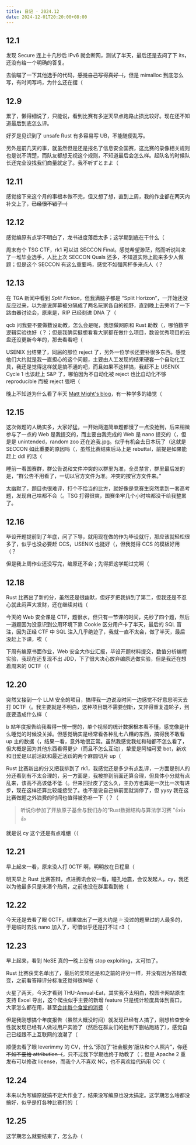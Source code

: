 ```yaml
---
title: 日记 · 2024.12
date: 2024-12-01T20:20:00+08:00
---
```


## 12.1

发现 Secure 连上十几秒后 IPv6 就会断网，测试了半天，最后还是去问了下 its，还没有给一个明确的答复。

去偷瞄了一下其他选手的代码，~~感觉自己写得真好（~~，但是 mimalloc 到底怎么写，有时间写吗，为什么还在摆（

## 12.9

累了，懒得细说了，只能说，看到比赛有多逆天早点跑路止损比较好。现在还不知道最后到底怎么评。

好歹是见识到了 unsafe Rust 有多容易写 UB，不能随便乱写。

另外是前几天的事，就虽然但是还是报名了信息安全国赛，这比赛的录像相关规则也是说不清楚，而队友都想无视这个规则，不知道最后会怎么样。起队名的时候队长还完全没找我们商量就定了。我不听ずとまよ（

## 12.11

感觉接下来这个月的事根本做不完，但又想了想，直到上周，我的作业都在两天内补交上了，~~已经很不错了（~~

## 12.12

感觉编原有点学不明白了，龙书进度落后太多；这学期到底在干什么（

周末有个 TSG CTF，rk1 可以进 SECCON Final。感觉希望渺茫，然而听说叫来了一堆毕业选手，人比上次 SECCON Quals 还多，不知道实际上能来多少人做题；但是这个 SECCON 有这么重要吗，感觉不如强网杯多来点人（？

## 12.13

在 TGA 新闻中看到 *Split Fiction*，但我满脑子都是 “Split Horizon”，一开始还没反应过来，以为是说屏幕被分隔成了两名玩家各自的视野，直到晚上去旁听了一下路由器讨论会，原来是，RIP 已经刻进 DNA 了（

qcb 问我要不要做数设助教，怎么会是呢，我想做网原和 Rust 助教（，哪怕数字逻辑实验也好（？；但是我确实挺想看看大家都在做什么项目，数设优秀项目的云盘还没更新今年的，那去看看吧（

USENIX 出结果了，同届的那位 reject 了，另外一位学长还要补很多东西。感觉他们大约就是我一直担心的这个问题，主要由人工发现的结果硬套一个自动化工具，我还是觉得这样就是搞不通的吧，而且如果不这样搞，我赶不上 USENIX Cycle 1 也该赶上 S&P 了，哪怕因为不自动化被 reject 也比自动化不够 reproducible 而被 reject 强吧（

晚上不知道为什么看了半天 [Matt Might's blog](https://matt.might.net/articles/)，有一种学多的错觉（

## 12.15

这次做题的人确实多，大家好猛，一开始两道简单题都慢了一点没抢到，后来稍微参与了一点的 Web 是我提交的，而主要由我完成的 Web 是 nano 提交的（，但是是 unintended，random zoo 还在追我.jpg。似乎有机会去日本玩了（这就是 SECCON 如此重要的原因吗（，虽然比赛结束后马上是 rebuttal，前提是如果能赶上 ddl 的话（

睡前一看国赛群，群公告说和文件冲突的以群里为准，全员禁言，群里最后发的是，“群公告不用看了，一切以官方文件为准。冲突的按官方文件来。”

太幽默了，题目也很难评，打个不恰当的比方，就好像是竞赛生突然拿到一套高考题，发现自己啥都不会（。TSG 打得很爽，国赛坐牢几个小时啥都没干给我整累了。

## 12.16

毕设开题提前到了年底，问了下导，就用现在做的作为毕设就行，那应该就轻松很多了，似乎也没必要赶 CCS，USENIX 也挺好（，但我觉得 CCS 的模板好用（？

但是我上周作业还没写完，编原还不会；先得把这学期过完啊（

## 12.18

Rust 比赛出了新的分，虽然还是很幽默，但好歹把我排到了第二，但我还是不忍心就此闷声大发财，还在继续对线（

今天的 Web 安全课是 CTF，题很水，但只有一节课的时间，先秒了四个题，然后一道题因为没意识到公用环境下靠 Cookie 区分用户卡了半天，最后的 SQL 盲注，因为正经 CTF 中 SQL 注入几乎绝迹了，我就一直不太会，做了半天，最后没赶上下课，唉（

下周有编原书面作业，Web 安全大作业汇报，毕设开题材料提交，数值分析编程实验，我现在还复现不出 JDD，下了很大决心放弃编原选做实验，但是我还在想着周末的 0CTF（（

## 12.20

突然又接到一个 LLM 安全的项目，搞得我一边说没时间一边感觉不好意思明天去打 0CTF（。我主要就是不明白，这种项目既不需要创新，又非得重复造轮子，到底要造成什么样（

b 站年度报告给我看得一愣一愣的，单个视频的统计数据根本看不懂，感觉像是什么睡觉的时候没关掉。但感觉确实是经常看各种乱七八糟的东西，搞得我不敢看 up 主的数据（，结果一看，意外地很正常。虽然我感觉我虹和轴都不怎么看了，但大概是因为其他东西看得更少（而且不怎么互动），挚爱是阿轴可爱 bot，新欢和旧爱是以前活跃和最近活跃的两个麻圆切片 up（

Rust 比赛新出的分又把我排到了 rk1，我感觉还是多少有点乱评，一方面是别人的分还看到有不太合理的，另一方面是，我被排到前面还算合理，但具体小分就有点乱来，该高不高该低不低（。但来回扯皮了这么久，主办方也算是一次比一次有进步，现在这样还算比较能接受了。也不是说自己排前面就消停了，但 yysy 我在这比赛做题之外浪费的时间也值得被弥补一下（？（

> 听说你参加了开放原子基金与我们办的“Rust数据结构与算法学习赛 ”👍👍👍

就是说 cy 这个还是有点难绷（（

## 12.21

早上起来一看，原来没人打 0CTF 啊，明明放在日程里（

明天早上 Rust 比赛答辩，点进腾讯会议一看，瞳孔地震，会议发起人，cy，我还以为他最多只是来凑个热闹，之前也没在群里看到他（

## 12.22

今天还是去看了眼 0CTF，结果做出了一道大约是 💦 没过的题里过的人最多的，于是临时去找 nano 加入了，可惜似乎还是打不过 r3（

## 12.23

早上起来，看到 NeSE 真的一晚上没有 stop exploiting，太可怕了。

Rust 比赛获奖名单出了，最后的奖项还是和之前的评分一样，并没有因为答辩改变，之前看答辩评分标准还觉得很神秘（

火星了两天，今天才看到 THU-Annual-Eat，其实我不太明白，校园卡网站原生支持 Excel 导出，这个爬虫似乎主要的新增 feature 只是统计粒度具体到窗口，大家怎么都在用，甚至[合并每个食堂的消费](https://github.com/leverimmy/THU-Annual-Eat/issues/1)（

但是我刚想搞个年度报告（虽然大概没时间）就发现已经有人搞了，刚想检查安全性就发现已经有人做过用户实验了（然后在群友们的批判下删帖跑路了），感觉自己已经跟不上互联网的浪潮了（

顺便去看了眼 leverimmy 的 CV，什么“添加了‘社会服务’版块和个人照片”，~~你还不如不要给 attribution（~~，只不过我下学期也终于助教了（；但是 Apache 2 重发布可以修改 license，而我个人不喜欢 NC，也不喜欢给代码用 CC（

## 12.24

本来以为写编原就搞不定大作业了，结果没写编原也没太搞定。这学期怎么啥都没搞好，似乎是打各种比赛打的（

## 12.25

这学期怎么就要结束了，怎么办（
